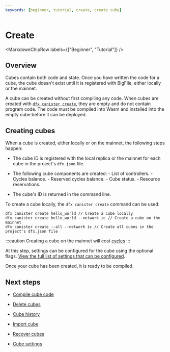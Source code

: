 ```yaml
---
keywords: [beginner, tutorial, create, create cube]
---
```



# Create

<MarkdownChipRow labels={["Beginner", "Tutorial"]} />

## Overview

Cubes contain both code and state. Once you have written the code for a <GlossaryTooltip>cube</GlossaryTooltip>, the cube doesn't exist until it is registered with BigFile, either locally or the mainnet.

A cube can be created without first compiling any code. When cubes are created with [`dfx canister create`](/docs/current/developer-docs/developer-tools/cli-tools/cli-reference/dfx-canister#dfx-canister-create), they are empty and do not contain program code. The code must be compiled into Wasm and installed into the empty cube before it can be deployed.

## Creating cubes 

When a cube is created, either locally or on the mainnet, the following steps happen:

- The cube ID is registered with the local replica or the mainnet for each cube in the project's `dfx.json` file.

- The following cube components are created:
      - List of controllers.
      - Cycles balance.
      - Reserved cycles balance.
      - Cube status.
      - Resource reservations.

- The cube's ID is returned in the command line.

To create a cube locally, the `dfx canister create` command can be used:

```
dfx canister create hello_world // Create a cube locally
dfx canister create hello_world --network ic // Create a cube on the mainnet
dfx canister create --all --network ic // Create all cubes in the project's dfx.json file
```

:::caution 
Creating a cube on the mainnet will cost [cycles](/docs/current/developer-docs/getting-started/cycles/cycles-faucet)
:::

At this step, settings can be configured for the cube using the optional flags. [View the full list of settings that can be configured](/docs/current/developer-docs/developer-tools/cli-tools/cli-reference/dfx-canister#options-1).

Once your cube has been created, it is ready to be compiled.

## Next steps

- [Compile cube code](/docs/current/developer-docs/smart-contracts/compile)

- [Delete cubes](/docs/current/developer-docs/smart-contracts/maintain/delete)

- [Cube history](/docs/current/developer-docs/smart-contracts/maintain/history)

- [Import cube](/docs/current/developer-docs/smart-contracts/maintain/import)

- [Recover cubes](/docs/current/developer-docs/smart-contracts/maintain/recovery)

- [Cube settings](/docs/current/developer-docs/smart-contracts/maintain/settings)
